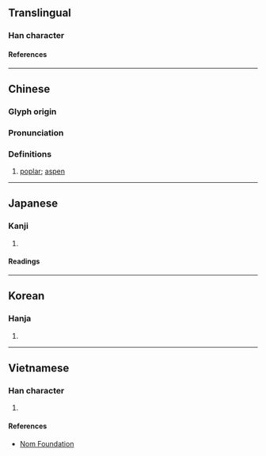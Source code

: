 {{character info}}
==Translingual==

===Han character===
{{Han char|rn=75|rad=木|as=09|sn=13|four=47947|canj=DHJE|ids=⿰木段}}

====References====
{{Han ref|kx=0537.230|dkj=15075|hdz=21251.080|uh=6934}}

----

==Chinese==
{{zh-forms}}

===Glyph origin===
{{Han etym}}

===Pronunciation===
{{zh-pron
|m=duàn
|c=dyun6
|mc=y
|oc=y
|ma=
|cat=n
}}

===Definitions===
{{zh-hanzi}}

# [[poplar]]; [[aspen]]

----

==Japanese==

===Kanji===
{{ja-kanji|grade=|rs=木09}}

# {{rfdef|ja|sort=木09}}

====Readings====
{{ja-readings
|on=たん, だん
|kun=むくげ, くい, とどまつ
}}

----

==Korean==

===Hanja===
{{ko-hanja|단}}

# {{rfdef|ko|sort=木09}}

----

==Vietnamese==

===Han character===
{{vi-readings|rs=木09|reading=đoàn}}

# {{rfdef|vi|sort=木09}}

====References====
* [http://nomfoundation.org/common/nom_details.php?codepoint=6934 Nom Foundation]